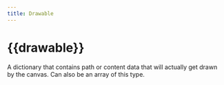 ```yaml
---
title: Drawable
---
```


# {{drawable}}

A <Type>dictionary</Type> that contains path or content data that will actually
get drawn by the canvas. Can also be an <Type>array</Type> of this type.


<Combined />
